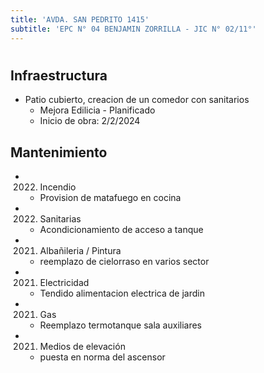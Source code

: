 ```yaml
---
title: 'AVDA. SAN PEDRITO 1415'
subtitle: 'EPC N° 04 BENJAMIN ZORRILLA - JIC N° 02/11°'
---
```


#
## Infraestructura

* Patio cubierto, creacion de un comedor con sanitarios 
    + Mejora Edilicia - Planificado 
    + Inicio de obra: 2/2/2024 






## Mantenimiento

*  (2022) Incendio 
    + Provision de matafuego en cocina

*  (2022) Sanitarias 
    + Acondicionamiento de acceso a tanque

*  (2021) Albañileria / Pintura 
    + reemplazo de cielorraso en varios sector

*  (2021) Electricidad 
    + Tendido alimentacion electrica de jardin

*  (2021) Gas 
    + Reemplazo termotanque sala auxiliares

*  (2021) Medios de elevación 
    + puesta en norma del ascensor



